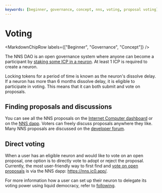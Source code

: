```yaml
---
keywords: [beginner, governance, concept, nns, voting, proposal voting]
---
```



# Voting

<MarkdownChipRow labels={["Beginner", "Governance", "Concept"]} />


The NNS DAO is an open governance system where anyone can become a participant by [staking some ICP in a neuron](https://internetcomputer.org/docs/current/move-to-learnhub/nns/overview#stake-icp-utility-tokens-in-a-neuron). At least 1 ICP is required to create a neuron.

Locking tokens for a period of time is known as the neuron's dissolve delay. If a neuron has more than 6 months dissolve delay, it is eligible to participate in voting. This means that it can both submit and vote on proposals.


## Finding proposals and discussions

You can see all the NNS proposals on the [Internet Computer dashboard](https://dashboard.internetcomputer.org/governance) or on the [NNS dapp](https://nns.ic0.app/). Voters can freely discuss proposals anywhere they like. Many NNS proposals are discussed on the [developer forum](https://forum.dfinity.org/c/roadmap/29).

## Direct voting
When a user has an eligible neuron and would like to vote on an open proposal, one option is to directly vote to adopt or reject the proposal.
Currently, the most user-friendly way to first find and [vote on open proposals](/docs/current/move-to-learnhub/nns/using-the-nns-dapp/nns-dapp-voting-on-proposals) is via the
 NNS dapp: https://nns.ic0.app/.

For more information how a user can set up their neuron to delegate its voting power using liquid democracy, refer to
[following](/docs/current/move-to-learnhub/nns/using-the-nns-dapp/nns-dapp-following-other-neurons).
